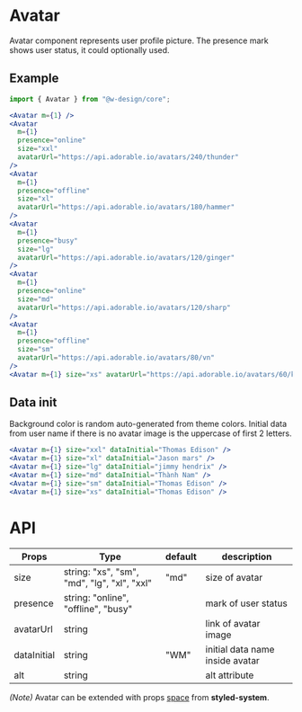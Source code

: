 
# Avatar

Avatar component represents user profile picture. The presence mark shows user status, it could optionally used.

## Example

<Avatar m={1} />
<Avatar
  m={1}
  presence="online"
  size="xxl"
  avatarUrl="https://i.pravatar.cc/200"
/>
<Avatar
  m={1}
  presence="offline"
  size="xl"
  avatarUrl="https://i.pravatar.cc/120"
/>
<Avatar m={1} presence="busy" size="lg" avatarUrl="https://i.pravatar.cc/90" />
<Avatar
  m={1}
  presence="online"
  size="md"
  avatarUrl="https://i.pravatar.cc/60"
/>
<Avatar
  m={1}
  presence="offline"
  size="sm"
  avatarUrl="https://i.pravatar.cc/40"
/>
<Avatar m={1} size="xs" avatarUrl="https://i.pravatar.cc/30" />

```jsx
import { Avatar } from "@w-design/core";

<Avatar m={1} />
<Avatar
  m={1}
  presence="online"
  size="xxl"
  avatarUrl="https://api.adorable.io/avatars/240/thunder"
/>
<Avatar
  m={1}
  presence="offline"
  size="xl"
  avatarUrl="https://api.adorable.io/avatars/180/hammer"
/>
<Avatar
  m={1}
  presence="busy"
  size="lg"
  avatarUrl="https://api.adorable.io/avatars/120/ginger"
/>
<Avatar
  m={1}
  presence="online"
  size="md"
  avatarUrl="https://api.adorable.io/avatars/120/sharp"
/>
<Avatar
  m={1}
  presence="offline"
  size="sm"
  avatarUrl="https://api.adorable.io/avatars/80/vn"
/>
<Avatar m={1} size="xs" avatarUrl="https://api.adorable.io/avatars/60/kr" />
```

## Data init

Background color is random auto-generated from theme colors. Initial
data from user name if there is no avatar image is the uppercase of
first 2 letters.

<Avatar m={1} size="xxl" dataInitial="Thomas Edison" />
<Avatar m={1} size="xl" dataInitial="Jason mars" />
<Avatar m={1} size="lg" dataInitial="jimmy hendrix" />
<Avatar m={1} size="md" dataInitial="Thành Nam" />
<Avatar m={1} size="sm" dataInitial="Thomas Edison" />
<Avatar m={1} size="xs" dataInitial="Thomas Edison" />

```jsx
<Avatar m={1} size="xxl" dataInitial="Thomas Edison" />
<Avatar m={1} size="xl" dataInitial="Jason mars" />
<Avatar m={1} size="lg" dataInitial="jimmy hendrix" />
<Avatar m={1} size="md" dataInitial="Thành Nam" />
<Avatar m={1} size="sm" dataInitial="Thomas Edison" />
<Avatar m={1} size="xs" dataInitial="Thomas Edison" />
```

# API

| Props       | Type                                        | default | description                     |
| ----------- | ------------------------------------------- | ------- | ------------------------------- |
| size        | string: "xs", "sm", "md", "lg", "xl", "xxl" | "md"    | size of avatar                  |
| presence    | string: "online", "offline", "busy"         |         | mark of user status             |
| avatarUrl   | string                                      |         | link of avatar image            |
| dataInitial | string                                      | "WM"    | initial data name inside avatar |
| alt         | string                                      |         | alt attribute                   |

_(Note)_ Avatar can be extended with props [space](https://styled-system.com/api#space) from **styled-system**.
